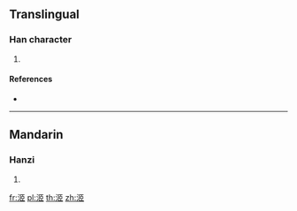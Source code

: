 {{character info/new}}
==Translingual==

===Han character===
{{Han char|rn=85|rad=水|as=07|sn=10|four=31117|canj=ESLL|ids=⿰氵𦣞}}

# {{defn|Han|sort=水07}}

====References====
* {{Han ref|kx=0619.310|dkj=17366|hdz=31603.020|uh=6D0D|ud=27917|bh=D249|bd=53833}}

----

==Mandarin==

===Hanzi===
{{cmn-hanzi|pin=[[sì]] ([[si4]])|wg=ssu<sup>4</sup>}}

# {{defn|lang=cmn|sort=水07}}

[[fr:洍]]
[[pl:洍]]
[[th:洍]]
[[zh:洍]]